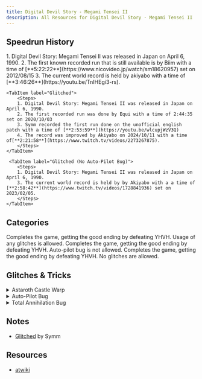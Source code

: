 ```yaml
---
title: Digital Devil Story - Megami Tensei II
description: All Resources for Digital Devil Story - Megami Tensei II
---
```



<DocsHero 
    content="Digital Devil Story: Megami Tensei II is the second entry in Atlus's Digital Devil Story: Megami Tensei series. This entry improved on the mechanics of the first game, adding features such as the Auto-Pilot and an overworld to navigate."
    srcUrl={cover}
    alt="Digital Devil Story - Megami Tensei II Cover"
/>

<LinkCard title="Leaderboards" href="https://www.speedrun.com/mt2" description="See all the submitted runs on Speedrun.com"/>

## Speedrun History
<Tabs>
    <TabItem label="Glitchless">
        <Steps>
        1. Digital Devil Story: Megami Tensei II was released in Japan on April 6, 1990.
        2. The first known recorded run that is still available is by Biim with a time of [**5:22:22**](https://www.nicovideo.jp/watch/sm18620957) set on 2012/08/15
        3. The current world record is held by akiyabo with a time of [**3:46:26**](https://youtu.be/TnIHEgi3-rs).
       </Steps>
    </TabItem>

    <TabItem label="Glitched">
        <Steps>
        1. Digital Devil Story: Megami Tensei II was released in Japan on April 6, 1990.
        2. The first recorded run was done by Equi with a time of 2:44:35 set on 2020/10/03
        3. Symm recorded the first run done on the unofficial english patch with a time of [**2:53:59**](https://youtu.be/wlcupjWzV3Q)
        4. The record was improved by Akiyabo on 2024/10/11 with a time of[**2:21:58**](https://www.twitch.tv/videos/2273267875).
        </Steps>
    </TabItem>

     <TabItem label="Glitched (No Auto-Pilot Bug)">
        <Steps>
        1. Digital Devil Story: Megami Tensei II was released in Japan on April 6, 1990.
        3. The current world record is held by by Akiyabo with a a time of [**2:58:42**](https://www.twitch.tv/videos/1728841936) set on 2023/02/05.
        </Steps>
    </TabItem>
</Tabs>


## Categories
<CardGrid>
    <Card title="Glitched">Completes the game, getting the good ending by defeating YHVH. Usage of any glitches is allowed.</Card>
    <Card title="Glitched (No Auto-pilot bug)">Completes the game, getting the good ending by defeating YHVH. Auto-pilot bug is not allowed.</Card>
    <Card title="Glitchless">Completes the game, getting the good ending by defeating YHVH. No glitches are allowed.</Card>
</CardGrid>

## Glitches & Tricks
<details>
<summary>Astaroth Castle Warp</summary>
If you meet with Balam in Shibuya with under 7 Wisdom then use Taestro and talk to the receptionist again, you will somehow end up in Astaroth's Castle. This bug causes some issues that need to be worked around. For example, you must have the party filled after killing Astaroth and you must kill Heroine before you leave the castle. 
</details>

<details>
<summary>Auto-Pilot Bug</summary>
If you set an auto-pilot location and then being returning to the location you have the option to cancel it before you reach the initial location. By cancelling it this way you will be able to walk around feely but with no encounters for the entire dungeon. It resets after you leave to the world map. [Video example.](https://x.com/SymmRTA/status/1683684048911097857)
</details>

<details>
<summary>Total Annihilation Bug</summary>
Total Annihilation is the name of a saved game corruption bug that allows you to beat the game in under 10 minutes. It is currently not used or recorded on SRC, you can find an example of it [here](https://www.nicovideo.jp/watch/sm37779525).
</details>

## Notes
- [Glitched](https://docs.google.com/spreadsheets/d/1C3bxaREutq2GqSWsgaF9cZsWi5vet9eKzEDdF6MdttQ/edit#gid=16972868) by Symm

## Resources
- [atwiki](http://dds.opatil.com/dds2/index.html)